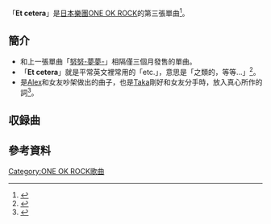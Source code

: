 {{Infobox Single 
| Name           = Et cetera
| Cover  = エトセトラ.jpg
| Artist         = [[ONE_OK_ROCK|ONE OK ROCK]]
| Album          = [[奢侈病|奢侈病]]
| Released       = 2007年10月24日
| Format         = [[單曲|單曲]]
| Genre          = [[搖滾|搖滾]]
| Label          = 
| Chart position = *最高29名（[[Oricon|Oricon]]）
*登場回数4回（Oricon）
| Last single    = [[努努-夢夢-|努努-夢夢-]] <br /> (2007年)
| This single    = '''Et cetera''' <br /> (2007年)
| Next single    = [[完全感覺Dreamer|完全感覺Dreamer]] <br /> (2010年)
}}

「'''Et cetera'''」是[[日本|日本]][[樂團|樂團]][[ONE_OK_ROCK|ONE OK ROCK]]的第三張單曲<ref>{{Cite web |url=http://www.oneokrock.com/jp/music/424 |title=存档副本 |accessdate=2015-10-22 |archive-date=2015-11-17 |archive-url=https://web.archive.org/web/20151117061140/http://www.oneokrock.com/jp/music/424 |dead-url=no }}</ref>。

== 簡介 ==

*和上一張單曲「[[努努-夢夢-|努努-夢夢-]]」相隔僅三個月發售的單曲。
*「'''Et cetera'''」就是平常英文裡常用的「etc.」，意思是「之類的，等等...」<ref>{{Cite web |url=http://www.masteringgrammar.com/2011/09/etc-et-cetera.html |title=存档副本 |accessdate=2015-10-22 |archive-date=2015-10-16 |archive-url=https://web.archive.org/web/20151016083056/http://www.masteringgrammar.com/2011/09/etc-et-cetera.html |dead-url=no }}</ref>。
* 是[[Alex|Alex]]和女友吵架做出的曲子，也是[[森內貴寬|Taka]]剛好和女友分手時，放入真心所作的詞<ref>{{Cite web |url=http://syllien.exblog.jp/15675263 |title=存档副本 |accessdate=2015-10-22 |archive-date=2015-09-21 |archive-url=https://web.archive.org/web/20150921004407/http://syllien.exblog.jp/15675263 |dead-url=no }}</ref>。

== 収録曲 ==

== 參考資料 ==
{{reflist}}

{{tracklist
| collapsed       = 
| headline        = CD
| extra_column    = 
| total_length    = 

| title1          = Et cetera
| note1           = エトセトラ
| writer1         = [[森內貴寬|Taka]]、[[Alex|Alex]]
| extra1          = 
| length1         = 4:34

| title2          = 後悔是沒有用的
| note2           = 後悔役に立たず
| writer2         = [[森內貴寬|Taka]]、[[Toru|Toru]]
| extra2          = 
| length2         = 4:06

}}


{{ONE OK ROCK}}
{{single-stub}}

[[Category:ONE_OK_ROCK歌曲|Category:ONE OK ROCK歌曲]]